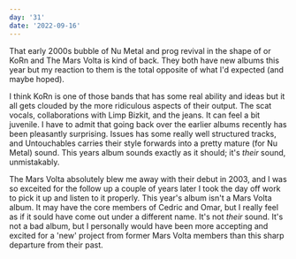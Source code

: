 ```yaml
---
day: '31'
date: '2022-09-16'
---
```


That early 2000s bubble of Nu Metal and prog revival in the shape of or KoRn and The Mars Volta is kind of back. They both have new albums this year but my reaction to them is the total opposite of what I'd expected (and maybe hoped).

I think KoRn is one of those bands that has some real ability and ideas but it all gets clouded by the more ridiculous aspects of their output. The scat vocals, collaborations with Limp Bizkit, and the jeans. It can feel a bit juvenile. I have to admit that going back over the earlier albums recently has been pleasantly surprising. Issues has some really well structured tracks, and Untouchables carries their style forwards into a pretty mature (for Nu Metal) sound. This years album sounds exactly as it should; it's _their_ sound, unmistakably.

The Mars Volta absolutely blew me away with their debut in 2003, and I was so exceited for the follow up a couple of years later I took the day off work to pick it up and listen to it properly. This year's album isn't a Mars Volta album. It may have the core members of Cedric and Omar, but I really feel as if it sould have come out under a different name. It's not _their_ sound. It's not a bad album, but I personally would have been more accepting and excited for a 'new' project from former Mars Volta members than this sharp departure from their past.
